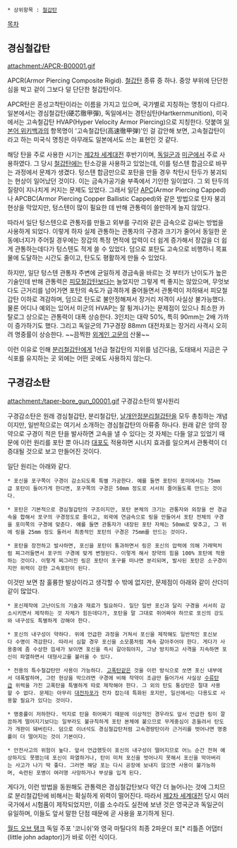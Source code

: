  * 상위항목 : [[철갑탄]]

[[목차]]

== 경심철갑탄 ==
attachment:/APCR-B00001.gif

APCR(Armor Piercing Composite Rigid). [[철갑탄]] 종류 중 하나. 중앙 부위에 단단한 심을 박고 겉이 그보다 덜 단단한 철갑탄이다.

APCR탄은 혼성고착탄이라는 이름을 가지고 있으며, 국가별로 지칭하는 명칭이 다르다. 일본에서는 경심철갑탄(硬芯徹甲彈), 독일에서는 경탄심탄(Hartkernmunition), 미국에서는 고속철갑탄 HVAP(Hyper Velocity Armor Piercing)으로 지칭한다. 덧붙여 [[일본어 위키백과]]의 항목명이 '고속철갑탄(高速徹甲弾)'인 걸 감안해 보면, 고속철갑탄이라고 하는 미국식 명칭은 아무래도 일본에서도 쓰는 표현인 것 같다.

해당 탄을 주로 사용한 시기는 [[제2차 세계대전]] 후반기이며, [[독일군]]과 [[미군]]에서 주로 사용하였다. 그 당시 [[철갑탄]]에는 탄소강을 사용하고 있었는데, 이를 텅스텐 합금으로 바꾸는 과정에서 문제가 생겼다. 텅스텐 합금만으로 포탄을 만들 경우 착탄시 탄두가 붕괴되는 현상이 일어났던 것이다. 이는 금속가공기술 부족에서 기인한 일이었다. 그 외 탄두의 질량이 지나치게 커지는 문제도 있었다. 그래서 일단 [[APC]](Armor Piercing Capped)나 APCBC(Armor Piercing Copper Ballistic Capped)와 같은 방법으로 탄자 붕괴 현상을 막았지만, 텅스텐이 많이 필요한 데 반해 관통력이 쓸만하게 늘지 않았다.

따라서 일단 텅스텐으로 관통자를 만들고 외부를 구리와 같은 금속으로 감싸는 방법을 사용하게 되었다. 이렇게 하자 실제 관통하는 관통자의 구경과 크기가 줄어서 동일한 운동에너지가 주어질 경우에는 장갑의 특정 면적에 압력이 더 쉽게 증가해서 장갑을 더 쉽게 관통하는데다가 텅스텐도 적게 쓸 수 있었다. 덤으로 포탄도 고속으로 비행하니 목표물에 도달하는 시간도 줄이고, 탄도도 평활하게 만들 수 있었다.

하지만, 일단 텅스텐 관통자 주변에 균일하게 경금속을 바르는 것 부터가 난이도가 높은 기술인데 반해 관통력은 [[피모철갑탄]]보다는 늘었지만 그렇게 썩 좋지는 않았으며, 무엇보다도 근거리를 넘어가면 포탄의 속도가 급격하게 줄어들면서 관통력이 저하돼서 피모철갑탄 이하로 격감하며, 덤으로 탄도로 불안정해져서 장거리 저격이 사실상 불가능했다. 물론 어디나 예외는 있어서 미군의 HVAP는 잘 튕겨나가는 문제점이 있으나 최소한 카탈로그 상으로는 관통력이 대폭 상승한다. 3인치는 대략 50%, 특히 90mm는 2배 가까이 증가하기도 했다. 그리고 독일군의 71구경장 88mm 대전차포는 장거리 사격시 오히려 명중률이 상승한다. ~~끔찍한 [[외계인 고문]]의 산물~~

이런 이유로 인해 [[분리철갑탄]]에게 1선급 철갑탄의 지위를 넘긴다음, 도태돼서 지금은 구식포를 유지하는 곳 외에는 어떤 곳에도 사용하지 않는다.

== 구경감소탄 ==
attachment:/taper-bore_gun_00001.gif
구경감소탄의 발사원리

구경감소탄은 원래 경심철갑탄, 분리철갑탄, [[날개안정분리철갑탄]]을 모두 총칭하는 개념이지만, 일반적으로는 여기서 소개하는 경심철갑탄의 아류중 하나다. 원래 같은 양의 장약으로 구경이 적은 탄을 발사하면 고속을 낼 수 있다는 것 자체는 다들 알고 있었기 때문에 이런 원리를 포탄 뿐 아니라 [[대포]]도 적용하면 시너지 효과를 일으켜서 관통력이 더 증대될 것으로 보고 만들어진 것이다.

일단 원리는 아래와 같다.

 * 포신을 포구쪽이 구경이 감소되도록 특별 가공한다. 예를 들면 포탄이 포미에서는 75mm급 포탄이 들어가게 한다면, 포구쪽의 구경은 50mm 정도로 서서히 줄어들도록 만드는 것이다.

 * 포탄은 기본적으로 경심철갑탄의 구조이지만, 포탄 본체의 크기는 관통자와 외장을 싼 경금속을 합해서 포구의 구경정도로 줄이고, 외곽에 연금속으로 링을 만들어서 포탄 전체의 구경을 포미쪽의 구경에 맞춘다. 예를 들면 관통자가 내장된 포탄 자체는 50mm로 맞추고, 그 위에 링을 25mm 정도 둘러서 최종적인 포탄의 구경은 75mm를 만드는 것이다.

 * 포탄을 장전하고 발사하면, 포신을 포탄이 통과하면서 링은 포신의 압력에 의해 가래떡처럼 찌그러들면서 포구의 구경에 맞게 변형된다. 이렇게 해서 장약의 힘을 100% 포탄에 적용하는 것이다. 이렇게 찌그러진 링은 포탄이 포구를 떠나면 분리되며, 발사된 포탄은 소구경이지만 위력이 강한 고속포탄이 된다.

이것만 보면 참 훌륭한 발상이라고 생각할 수 밖에 없지만, 문제점이 아래와 같이 산더미같이 많았다.

 * 포신제작에 고난이도의 기술과 재료가 필요하다. 일단 일반 포신과 달리 구경을 서서히 감소시키면서 제작하는 것 자체가 힘든데다가, 포탄을 말 그대로 쥐어짜야 하므로 포신의 강도와 내구성도 특별하게 강해야 한다.

 * 포신의 내구성이 약하다. 위에 언급한 과정을 거쳐서 포신을 제작해도 일반적인 포신보다 수명이 격감한다. 따라서 심할 경우 포신을 소모품처럼 계속 갈아주어야 한다. 게다가 사용중에 좀 수상한 낌새가 보이면 포신을 즉시 갈아줘야지, 그냥 방치하고 사격을 지속하면 포신이 파열하면서 대형사고를 불러올 수 있다.

 * 전용의 특수철갑탄만 사용이 가능하다. [[고폭탄]]같은 것을 이런 방식으로 쏘면 포신 내부에서 대폭발하며, 그런 현상을 막으려면 구경에 비해 작약이 조금만 들어가서 사실상 [[수류탄]]급 위력을 가진 고폭탄을 특별하게 따로 제작해야 한다. 그 외의 탄도 통상탄은 절대 사용할 수 없다. 문제는 아무리 [[대전차포]]가 전차 잡는데 특화된 포지만, 일선에서는 다용도로 사용할 필요가 있다는 것이다.

 * 명중률이 저하한다. 억지로 탄을 쥐어짜기 때문에 이상적인 경우라도 앞서 언급한 링이 깔끔하게 떨어지기보다는 일부라도 불규칙하게 포탄 본체에 붙으므로 무게중심이 흔들려서 탄도가 개판이 돼버린다. 덤으로 이녀석도 경심철갑탄처럼 고속경량탄이라 근거리를 벗어나면 명중률이 더 떨어지는 것이 기본이다.

 * 안전사고의 위험이 높다. 앞서 언급했듯이 포신의 내구성이 떨어지므로 어느 순간 전혀 예상하지도 못했는데 포신이 파열하거나, 탄이 미처 포신을 벗어나지 못해서 포신을 막아버리는 사고가 나기 딱 좋다. 그러면 해당 포는 다시 공장에 보내지 않으면 사용이 불가능하며, 숙련된 포병이 여러명 사망하거나 부상을 입게 된다.

게다가, 이런 방법을 동원해도 관통력은 경심철갑탄보다 약간 더 늘어나는 것에 그치므로 분리철갑탄에 비해서는 확실하게 위력이 떨어진다. 따라서 [[제2차 세계대전]] 당시 여러 국가에서 시험품이 제작되었지만, 이를 소수라도 실전에 보낸 것은 영국군과 독일군이 유일하며, 이들도 앞서 말한 단점 때문에 곧 사용을 포기하게 된다.

[[월드 오브 탱크]] 독일 주포 '코니쉬'와 영국 마틸다의 최종 2파운더 포[* 리틀존 어댑터(little john adaptor)]가 바로 이런 식이다.

